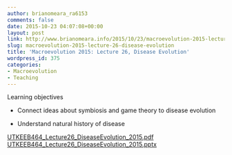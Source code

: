 ```yaml
---
author: brianomeara_ra6153
comments: false
date: 2015-10-23 04:07:08+00:00
layout: post
link: http://www.brianomeara.info/2015/10/23/macroevolution-2015-lecture-26-disease-evolution/
slug: macroevolution-2015-lecture-26-disease-evolution
title: 'Macroevolution 2015: Lecture 26, Disease Evolution'
wordpress_id: 375
categories:
- Macroevolution
- Teaching
---
```


Learning objectives



	
  * Connect ideas about symbiosis and game theory to disease evolution

	
  * Understand natural history of disease


[UTKEEB464_Lecture26_DiseaseEvolution_2015.pdf](http://brianomeara.info/wordpress_beta/wp-content/uploads/2015/10/UTKEEB464_Lecture26_DiseaseEvolution_2015.pdf) [UTKEEB464_Lecture26_DiseaseEvolution_2015.pptx](http://brianomeara.info/wordpress_beta/wp-content/uploads/2015/10/UTKEEB464_Lecture26_DiseaseEvolution_2015.pptx)
